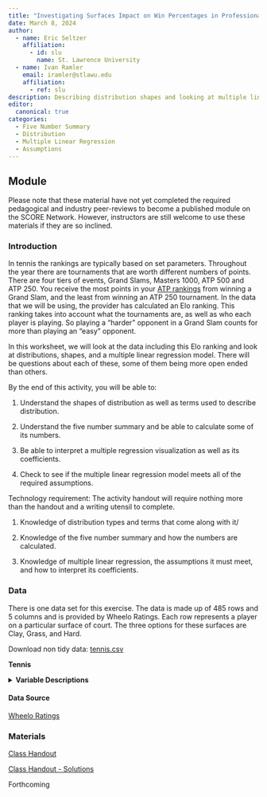 ```yaml
---
title: "Investigating Surfaces Impact on Win Percentages in Professional Tennis"
date: March 8, 2024
author:
  - name: Eric Seltzer
    affiliation:
      - id: slu
        name: St. Lawrence University
  - name: Ivan Ramler
    email: iramler@stlawu.edu
    affiliation:
      - ref: slu
description: Describing distribution shapes and looking at multiple linear regression.
editor: 
  canonical: true
categories:
  - Five Number Summary
  - Distribution
  - Multiple Linear Regression
  - Assumptions
---
```


## Module

Please note that these material have not yet completed the required pedagogical and industry peer-reviews to become a published module on the SCORE Network. However, instructors are still welcome to use these materials if they are so inclined.

### Introduction

In tennis the rankings are typically based on set parameters. Throughout the year there are tournaments that are worth different numbers of points. There are four tiers of events, Grand Slams, Masters 1000, ATP 500 and ATP 250. You receive the most points in your [ATP rankings](https://en.wikipedia.org/wiki/ATP_rankings) from winning a Grand Slam, and the least from winning an ATP 250 tournament. In the data that we will be using, the provider has calculated an Elo ranking. This ranking takes into account what the tournaments are, as well as who each player is playing. So playing a "harder" opponent in a Grand Slam counts for more than playing an "easy" opponent.

In this worksheet, we will look at the data including this Elo ranking and look at distributions, shapes, and a multiple linear regression model. There will be questions about each of these, some of them being more open ended than others.

::: {.callout-note collapse="true" title="Learning Objectives" appearance="minimal"}
By the end of this activity, you will be able to:

1.  Understand the shapes of distribution as well as terms used to describe distribution.

2.  Understand the five number summary and be able to calculate some of its numbers.

3.  Be able to interpret a multiple regression visualization as well as its coefficients.

4.  Check to see if the multiple linear regression model meets all of the required assumptions.
:::

::: {.callout-note collapse="true" title="Methods" appearance="minimal"}
Technology requirement: The activity handout will require nothing more than the handout and a writing utensil to complete.

1.  Knowledge of distribution types and terms that come along with it/

2.  Knowledge of the five number summary and how the numbers are calculated.

3.  Knowledge of multiple linear regression, the assumptions it must meet, and how to interpret its coefficients. 
:::

### Data

There is one data set for this exercise. The data is made up of 485 rows and 5 columns and is provided by Wheelo Ratings. Each row represents a player on a particular surface of court. The three options for these surfaces are Clay, Grass, and Hard.

Download non tidy data: [tennis.csv](data/tennis.csv)

**Tennis**

<details>

<summary><b>Variable Descriptions</b></summary>

| Variable                  | Description                                          |
|-------------------------|-----------------------------------------------|
| Player                    | The player for which the data corresponds to         |
| Surface                   | The type of surface that was played on for this data |
| WinPercentage             | The percentage of matches won                        |
| DoubleFaultPercentage     | The percentage of double faults                      |
| ReturnPointsWonPercentage | The percentage of return points won                  |

</details>

#### Data Source

[Wheelo Ratings](Wheelo%20Ratings%20%3Chttps://www.wheeloratings.com/tennis_atp_stats_last52.html%3E.){target="_blank"}

### Materials

[Class Handout](Class-Handout.qmd)

[Class Handout - Solutions](Class-Handout-Solutions.qmd)

::: {.callout-note collapse="true" title="Conclusion" appearance="minimal"}
Forthcoming
:::
